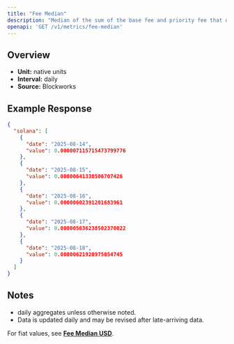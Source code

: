```yaml
---
title: "Fee Median"
description: "Median of the sum of the base fee and priority fee that day in native chain token"
openapi: 'GET /v1/metrics/fee-median'
---
```


## Overview

- **Unit:** native units
- **Interval:** daily
- **Source:** Blockworks

## Example Response

```json
{
  "solana": [
    {
      "date": "2025-08-14",
      "value": 0.000007115715473799776
    },
    {
      "date": "2025-08-15",
      "value": 0.00000641338506707426
    },
    {
      "date": "2025-08-16",
      "value": 0.00000602391201683961
    },
    {
      "date": "2025-08-17",
      "value": 0.000005636238502370022
    },
    {
      "date": "2025-08-18",
      "value": 0.00000621920975054745
    }
  ]
}
```

## Notes
- daily aggregates unless otherwise noted.
- Data is updated daily and may be revised after late-arriving data.


<Note>For fiat values, see **[Fee Median USD](./fee-median-usd)**.</Note>